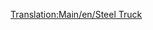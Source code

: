 [[Translation:Main/en/Steel Truck]]{{Template:Vagoni/It
|Picture=[[File:en/Steeltruck.png]]
|Name=Carro per acciaio
|NormalCost=€ 2.296
|NormalWeight=18 / 38 t
|NormalCapacity=20 tonnellate di acciaio
|MonoCost="
|MonoWeight=18 / 43 t
|MonoCapacity=25 tonnellate di acciaio
|MagCost="
|MagWeight=18 / 45 t
|MagCapacity=27 tonnellate di acciaio
|Description=Il carro per il trasporto dell'[[Main/it/Acciaio|acciaio]] è specializzato per questo tipo di carico prodotto dalle [[Main/it/Acciaierie|acciaierie]]. Disponibile solo per il clima [[Main/en/Climat#Temperato|temperato]].
}}
